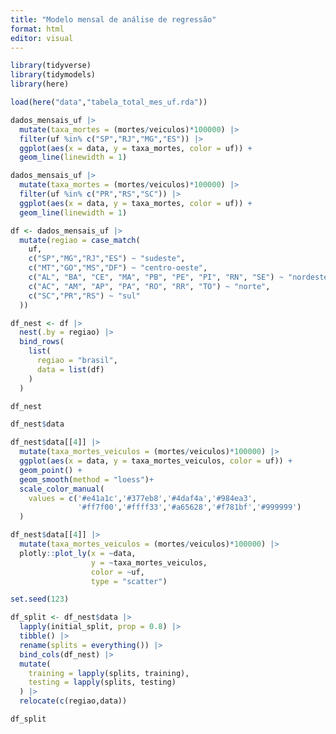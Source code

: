 ```yaml
---
title: "Modelo mensal de análise de regressão"
format: html
editor: visual
---
```


```r
library(tidyverse)
library(tidymodels)
library(here)
```

```r
load(here("data","tabela_total_mes_uf.rda"))
```

```r
dados_mensais_uf |> 
  mutate(taxa_mortes = (mortes/veiculos)*100000) |> 
  filter(uf %in% c("SP","RJ","MG","ES")) |>
  ggplot(aes(x = data, y = taxa_mortes, color = uf)) +
  geom_line(linewidth = 1)
```

```r
dados_mensais_uf |> 
  mutate(taxa_mortes = (mortes/veiculos)*100000) |> 
  filter(uf %in% c("PR","RS","SC")) |>
  ggplot(aes(x = data, y = taxa_mortes, color = uf)) +
  geom_line(linewidth = 1)
```

```r
df <- dados_mensais_uf |> 
  mutate(regiao = case_match(
    uf,
    c("SP","MG","RJ","ES") ~ "sudeste",
    c("MT","GO","MS","DF") ~ "centro-oeste",
    c("AL", "BA", "CE", "MA", "PB", "PE", "PI", "RN", "SE") ~ "nordeste",
    c("AC", "AM", "AP", "PA", "RO", "RR", "TO") ~ "norte",
    c("SC","PR","RS") ~ "sul"
  ))

df_nest <- df |> 
  nest(.by = regiao) |> 
  bind_rows(
    list(
      regiao = "brasil",
      data = list(df)
    )
  )
```

```r
df_nest
```

```r
df_nest$data
```

```r
df_nest$data[[4]] |> 
  mutate(taxa_mortes_veiculos = (mortes/veiculos)*100000) |> 
  ggplot(aes(x = data, y = taxa_mortes_veiculos, color = uf)) +
  geom_point() +
  geom_smooth(method = "loess")+
  scale_color_manual(
    values = c('#e41a1c','#377eb8','#4daf4a','#984ea3',
               '#ff7f00','#ffff33','#a65628','#f781bf','#999999')
  )
```

```r
df_nest$data[[4]] |> 
  mutate(taxa_mortes_veiculos = (mortes/veiculos)*100000) |> 
  plotly::plot_ly(x = ~data,
                  y = ~taxa_mortes_veiculos, 
                  color = ~uf, 
                  type = "scatter")
```

```r
set.seed(123)

df_split <- df_nest$data |> 
  lapply(initial_split, prop = 0.8) |> 
  tibble() |> 
  rename(splits = everything()) |> 
  bind_cols(df_nest) |> 
  mutate(
    training = lapply(splits, training),
    testing = lapply(splits, testing)
  ) |> 
  relocate(c(regiao,data))

df_split
```

```r

```




